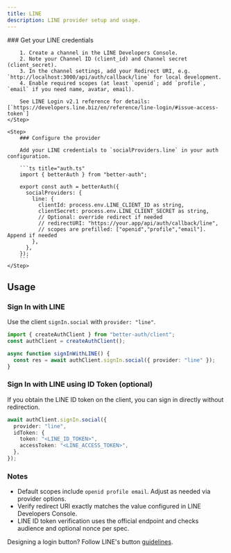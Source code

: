 ```yaml
---
title: LINE
description: LINE provider setup and usage.
---
```


<Steps>
    <Step>
        ### Get your LINE credentials

        1. Create a channel in the LINE Developers Console.
        2. Note your Channel ID (client_id) and Channel secret (client_secret).
        3. In the channel settings, add your Redirect URI, e.g. `http://localhost:3000/api/auth/callback/line` for local development.
        4. Enable required scopes (at least `openid`; add `profile`, `email` if you need name, avatar, email).

        See LINE Login v2.1 reference for details: [`https://developers.line.biz/en/reference/line-login/#issue-access-token`]
    </Step>

    <Step>
        ### Configure the provider

        Add your LINE credentials to `socialProviders.line` in your auth configuration.

        ```ts title="auth.ts"
        import { betterAuth } from "better-auth";

        export const auth = betterAuth({
          socialProviders: {
            line: {
              clientId: process.env.LINE_CLIENT_ID as string,
              clientSecret: process.env.LINE_CLIENT_SECRET as string,
              // Optional: override redirect if needed
              // redirectURI: "https://your.app/api/auth/callback/line",
              // scopes are prefilled: ["openid","profile","email"]. Append if needed
            },
          },
        });
        ```
    </Step>
</Steps>

## Usage

### Sign In with LINE

Use the client `signIn.social` with `provider: "line"`.

```ts title="auth-client.ts"
import { createAuthClient } from "better-auth/client";
const authClient = createAuthClient();

async function signInWithLINE() {
  const res = await authClient.signIn.social({ provider: "line" });
}
```

### Sign In with LINE using ID Token (optional)

If you obtain the LINE ID token on the client, you can sign in directly without redirection.

```ts title="auth-client.ts"
await authClient.signIn.social({
  provider: "line",
  idToken: {
    token: "<LINE_ID_TOKEN>",
    accessToken: "<LINE_ACCESS_TOKEN>",
  },
});
```

### Notes

- Default scopes include `openid profile email`. Adjust as needed via provider options.
- Verify redirect URI exactly matches the value configured in LINE Developers Console.
- LINE ID token verification uses the official endpoint and checks audience and optional nonce per spec.

Designing a login button? Follow LINE's button [guidelines](https://developers.line.biz/en/docs/line-login/login-button/).

